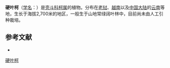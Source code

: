 {{Speciesbox
| name = 硬叶柯
| status = 
| status_system = 
| image =
| genus = Lithocarpus
| species = crassifolius
| authority = A. Camus
}}

'''硬叶柯'''（[[学名|学名]]：{{lang|la|''Lithocarpus crassifolius''}}）是[[壳斗科|壳斗科]][[柯属|柯属]]的植物。分布在[[老挝|老挝]]、[[越南|越南]]以及[[中国大陆|中国大陆]]的[[云南|云南]]等地，生长于海拔2,700米的地区，一般生于山地常绿阔叶林中，目前尚未由人工引种栽培。

== 参考文献 ==
<div class="references-small">
* {{cite web| url =http://www.bioinfo.cn/db05/KmzwSpecies.php?action=view&id=7844| title =硬叶柯| work =《中国高等植物数据库全库》| publisher =中国科学院微生物研究所| author =昆明植物研究所| accessdate =2009-02-24| deadurl =yes| archiveurl =https://web.archive.org/web/20160305013115/http://www.bioinfo.cn/db05/KmzwSpecies.php?action=view&id=7844| archivedate =2016-03-05}}
</div>
{{Taxonbar|from=Q15227314}}

[[Category:柯属|硬叶柯]]


{{植物小作品}}